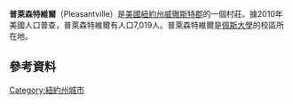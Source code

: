 {{Infobox settlement
| official_name          = Pleasantville, New York
| settlement_type        = [[Administrative_divisions_of_New_York#Village|村莊]]
<!-- Images -->
| image_skyline          = 
| image_caption          = 
| image_flag             = 
| image_seal             =
<!-- Maps -->
| image_map              = Westchester County New York incorporated and unincorporated areas Pleasantville highlighted.svg
| map_caption            = 在紐約州的位置
| latd = 41 | latm = 8| lats = 11| latNS = N
| longd = 73 | longm = 47| longs = 15| longEW = W
<!-- Location -->
| coordinates_display    = inline,title
| coordinates_region     = US
| subdivision_type       = 國家
| subdivision_name       = [[美國|美國]]
| subdivision_type1      = 州
| subdivision_name1      = [[紐約州|紐約州]]
| subdivision_type2      = 郡
| subdivision_name2      = 威徹斯特郡
| established_title      = 定居
| established_date       = 1695
| established_title2     = 建城
| established_date2      = 1897年3月16日
| leader_title           = 
| leader_name            =
<!-- Area -->
| unit_pref              = Imperial
| area_total_km2         = 4.7
| area_total_sq_mi       = 1.8
| area_land_km2          = 4.7
| area_land_sq_mi        = 1.8
| area_water_km2         = 0.0
| area_water_sq_mi       = 0.0
| elevation_footnotes    = 
| elevation_m            = 89
| elevation_ft           = 292
<!-- Population -->
| population_footnotes   = 
| population_total       = 7019
| population_as_of       = [[2010年美國人口普查|2010]]
| population_density_km2 = auto
<!-- General information -->
| timezone               = [[North_American_Eastern_Time_Zone|Eastern (EST)]]
| utc_offset             = -5
| timezone_DST           = EDT
| utc_offset_DST         = -4
<!-- Area/postal codes & others -->
| postal_code_type       = [[ZIP_code|ZIP code]]s
| postal_code            = 10570-10572
| area_code              = [[Area_code_914|914]]
| blank_name             = [[Federal_Information_Processing_Standard|FIPS code]]
| blank_info             = 36-58728
| blank1_name            = [[Geographic_Names_Information_System|GNIS]] feature ID
| blank1_info            = 0960746
| website                = {{URL|http://www.pleasantville-ny.gov}}
}}
'''普萊森特維爾'''（Pleasantville）是[[美國|美國]][[紐約州|紐約州]][[威徹斯特郡|威徹斯特郡]]的一個村莊。據2010年美國人口普查，普萊森特維爾有人口7,019人。普萊森特維爾是[[佩斯大學|佩斯大學]]的校區所在地。
==參考資料==
{{Reflist}}
[[Category:紐約州城市|Category:紐約州城市]]
